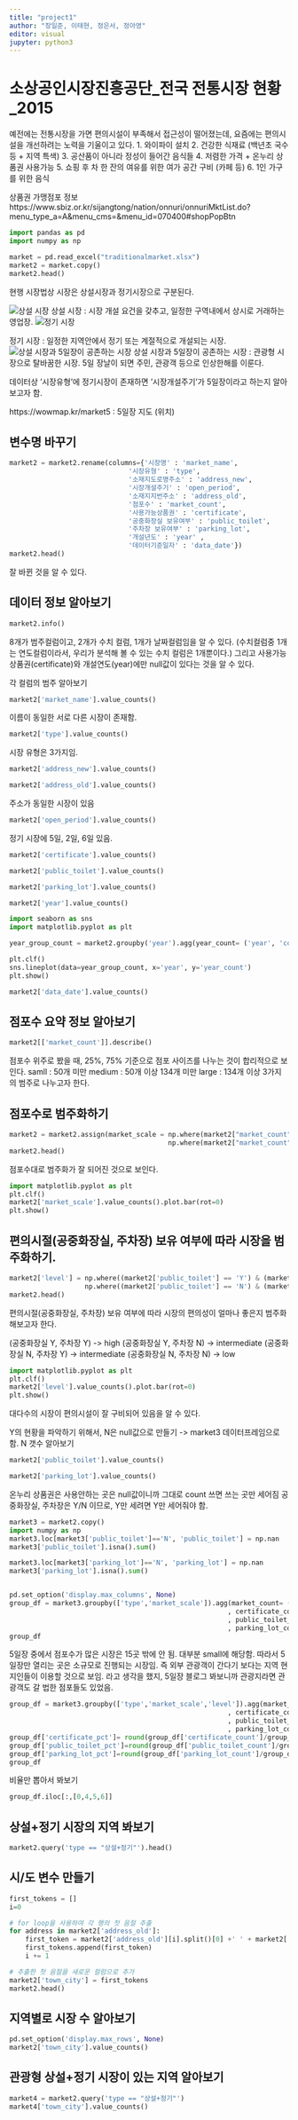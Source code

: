 ```yaml
---
title: "project1"
author: "장일준, 이태현, 정은서, 정아영"
editor: visual
jupyter: python3
---
```


# 소상공인시장진흥공단_전국 전통시장 현황_2015

예전에는 전통시장을 가면 편의시설이 부족해서 접근성이 떨어졌는데, 요즘에는 편의시설을 개선하려는 노력을 기울이고 있다.
1. 와이파이 설치   2. 건강한 식재료 (백년초 국수 등 + 지역 특색)  3. 공산품이 아니라 정성이 들어간 음식들  4. 저렴한 가격 + 온누리 상품권 사용가능  5. 쇼핑 후 차 한 잔의 여유를 위한 여가 공간 구비 (카페 등)  6. 1인 가구를 위한 음식


상품권 가맹점포 정보
https://www.sbiz.or.kr/sijangtong/nation/onnuri/onnuriMktList.do?menu_type_a=A&menu_cms=&menu_id=070400#shopPopBtn



```python
import pandas as pd
import numpy as np

market = pd.read_excel("traditionalmarket.xlsx")
market2 = market.copy()
market2.head()
```

현행 시장법상 시장은 상설시장과 정기시장으로 구분된다.

![상설 시장](상설시장%20이미지.jpg)
상설 시장 : 시장 개설 요건을 갖추고, 일정한 구역내에서 상시로 거래하는 영업장.
![정기 시장](정기시장%20이미지.jpg)

정기 시장 : 일정한 지역안에서 정기 또는 계절적으로 개설되는 시장.
![상설 시장과 5일장이 공존하는 시장](상설%20시장%20+%205일장%20이미지.jpg) 
상설 시장과 5일장이 공존하는 시장 : 관광형 시장으로 탈바꿈한 시장. 5일 장날이 되면 주민, 관광객 등으로 인상한해를 이룬다.



데이터상 '시장유형'에 정기시장이 존재하면 '시장개설주기'가 5일장이라고 하는지 알아보고자 함.

https://wowmap.kr/market5 : 5일장 지도 (위치)


## 변수명 바꾸기

```python
market2 = market2.rename(columns={'시장명' : 'market_name',
                              '시장유형' : 'type',
                              '소재지도로명주소' : 'address_new',
                              '시장개설주기' : 'open_period',
                              '소재지지번주소' : 'address_old',
                              '점포수' : 'market_count',
                              '사용가능상품권' : 'certificate',
                              '공중화장실 보유여부' : 'public_toilet',
                              '주차장 보유여부' : 'parking_lot',
                              '개설년도' : 'year' ,
                              '데이터기준일자' : 'data_date'})
market2.head()
```

잘 바뀐 것을 알 수 있다.

## 데이터 정보 알아보기

```python
market2.info()
```

8개가 범주컬럼이고, 2개가 수치 컬럼, 1개가 날짜컬럼임을 알 수 있다. (수치컬럼중 1개는 연도컬럼이라서, 우리가 분석해 볼 수 있는 수치 컬럼은 1개뿐이다.) 그리고 사용가능상품권(certificate)와 개설연도(year)에만 null값이 있다는 것을 알 수 있다.



각 컬럼의 범주 알아보기
```python
market2['market_name'].value_counts()
```
이름이 동일한 서로 다른 시장이 존재함.

```python
market2['type'].value_counts()
```
시장 유형은 3가지임.

```python
market2['address_new'].value_counts()
```


```python
market2['address_old'].value_counts()
```
주소가 동일한 시장이 있음



```python
market2['open_period'].value_counts()
```
정기 시장에 5일, 2일, 6일 있음.



```python
market2['certificate'].value_counts()
```

```python
market2['public_toilet'].value_counts()
```

```python
market2['parking_lot'].value_counts()
```

```python
market2['year'].value_counts()
```

```python
import seaborn as sns
import matplotlib.pyplot as plt

year_group_count = market2.groupby('year').agg(year_count= ('year', 'count'))

plt.clf()
sns.lineplot(data=year_group_count, x='year', y='year_count')
plt.show()
```

```python
market2['data_date'].value_counts()
```





## 점포수 요약 정보 알아보기

```python
market2[['market_count']].describe()
```

점포수 위주로 봤을 때, 25%, 75% 기준으로 점포 사이즈를 나누는 것이 합리적으로 보인다. samll : 50개 미만 medium : 50개 이상 134개 미만 large : 134개 이상 3가지의 범주로 나누고자 한다.





## 점포수로 범주화하기

```python
market2 = market2.assign(market_scale = np.where(market2["market_count"] >= 134, "large", 
                                        np.where(market2["market_count"] >= 50, "medium", "small")))
market2.head()
```

점포수대로 범주화가 잘 되어진 것으로 보인다.

```python
import matplotlib.pyplot as plt
plt.clf()
market2['market_scale'].value_counts().plot.bar(rot=0)
plt.show()
```

## 편의시절(공중화장실, 주차장) 보유 여부에 따라 시장을 범주화하기.

```python
market2['level'] = np.where((market2['public_toilet'] == 'Y') & (market2['parking_lot'] == 'Y'), 'high', 
                   np.where((market2['public_toilet'] == 'N') & (market2['public_toilet'] == 'N') , 'low', 'intermediate'))
market2.head()
```

편의시절(공중화장실, 주차장) 보유 여부에 따라 시장의 편의성이 얼마나 좋은지 범주화 해보고자 한다.

(공중화장실 Y, 주차장 Y) -\> high (공중화장실 Y, 주차장 N) -\> intermediate (공중화장실 N, 주차장 Y) -\> intermediate (공중화장실 N, 주차장 N) -\> low

```python
import matplotlib.pyplot as plt
plt.clf()
market2['level'].value_counts().plot.bar(rot=0)
plt.show()
```

대다수의 시장이 편의시설이 잘 구비되어 있음을 알 수 있다.






Y의 현황을 파악하기 위해서, N은 null값으로 만들기 -> market3 데이터프레임으로 함.
N 갯수 알아보기
```python
market2['public_toilet'].value_counts()
```

```python
market2['parking_lot'].value_counts()
```

온누리 상품권은 사용안하는 곳은 null값이니까 그대로 count 쓰면 쓰는 곳만 세어짐
공중화장실, 주차장은 Y/N 이므로, Y만 세려면 Y만 세어줘야 함.

```python
market3 = market2.copy()
import numpy as np
market3.loc[market3['public_toilet']=='N', 'public_toilet'] = np.nan
market3['public_toilet'].isna().sum()

market3.loc[market3['parking_lot']=='N', 'parking_lot'] = np.nan
market3['parking_lot'].isna().sum()


pd.set_option('display.max_columns', None)
group_df = market3.groupby(['type','market_scale']).agg(market_count= ('market_name','count')
                                                       , certificate_count = ('certificate', 'count')
                                                       , public_toilet_count = ('public_toilet', 'count')
                                                       , parking_lot_count = ('parking_lot', 'count'))
group_df

```
5일장 중에서 점포수가 많은 시장은 15곳 밖에 안 됨.
대부분 small에 해당함. 따라서 5일장만 열리는 곳은 소규모로 진행되는 시장임. 
즉 외부 관광객이 간다기 보다는 지역 현지인들이 이용할 것으로 보임. 라고 생각을 했지, 5일장 블로그 봐보니까 관광지라면 관광객도 갈 법한 점포들도 있었음.





```python
group_df = market3.groupby(['type','market_scale','level']).agg(market_count= ('market_name','count')
                                                       , certificate_count = ('certificate', 'count')
                                                       , public_toilet_count = ('public_toilet', 'count')
                                                       , parking_lot_count = ('parking_lot', 'count'))
group_df['certificate_pct']= round(group_df['certificate_count']/group_df['market_count']*100,1)
group_df['public_toilet_pct']=round(group_df['public_toilet_count']/group_df['market_count']*100,1)
group_df['parking_lot_pct']=round(group_df['parking_lot_count']/group_df['market_count']*100,1)
group_df
```







비율만 뽑아서 봐보기
```python
group_df.iloc[:,[0,4,5,6]]
```



## 상설+정기 시장의 지역 봐보기
```python
market2.query('type == "상설+정기"').head()
```








## 시/도 변수 만들기
```python
first_tokens = []
i=0

# for loop을 사용하여 각 행의 첫 음절 추출
for address in market2['address_old']:
    first_token = market2['address_old'][i].split()[0] +' ' + market2['address_old'][i].split()[1] # 띄어쓰기를 기준으로 나눈 후 첫 번째 토큰을 추출
    first_tokens.append(first_token)
    i += 1

# 추출한 첫 음절을 새로운 컬럼으로 추가
market2['town_city'] = first_tokens
market2.head()
```


## 지역별로 시장 수 알아보기
```python
pd.set_option('display.max_rows', None)
market2['town_city'].value_counts()
```



## 관광형 상설+정기 시장이 있는 지역 알아보기
```python
market4 = market2.query('type == "상설+정기"')
market4['town_city'].value_counts()
```






